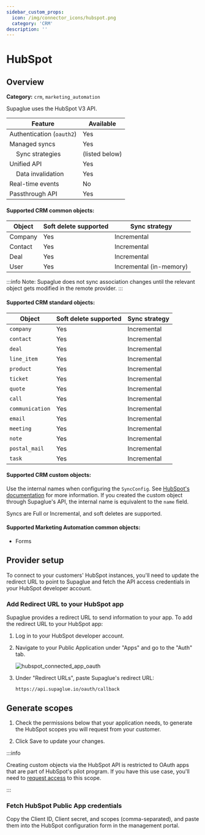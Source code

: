 ```yaml
---
sidebar_custom_props:
  icon: /img/connector_icons/hubspot.png
  category: 'CRM'
description: ''
---
```



# HubSpot

## Overview

**Category:** `crm`, `marketing_automation`

Supaglue uses the HubSpot V3 API.

| Feature                              | Available      |
| ------------------------------------ | -------------- |
| Authentication (`oauth2`)            | Yes            |
| Managed syncs                        | Yes            |
| &nbsp;&nbsp;&nbsp; Sync strategies   | (listed below) |
| Unified API                          | Yes            |
| &nbsp;&nbsp;&nbsp; Data invalidation | Yes            |
| Real-time events                     | No             |
| Passthrough API                      | Yes            |

#### Supported CRM common objects:

| Object  | Soft delete supported | Sync strategy           |
| ------- | --------------------- | ----------------------- |
| Company | Yes                   | Incremental             |
| Contact | Yes                   | Incremental             |
| Deal    | Yes                   | Incremental             |
| User    | Yes                   | Incremental (in-memory) |

:::info
Note: Supaglue does not sync association changes until the relevant object gets modified in the remote provider.
:::

#### Supported CRM standard objects:

| Object          | Soft delete supported | Sync strategy |
| --------------- | --------------------- | ------------- |
| `company`       | Yes                   | Incremental   |
| `contact`       | Yes                   | Incremental   |
| `deal`          | Yes                   | Incremental   |
| `line_item`     | Yes                   | Incremental   |
| `product`       | Yes                   | Incremental   |
| `ticket`        | Yes                   | Incremental   |
| `quote`         | Yes                   | Incremental   |
| `call`          | Yes                   | Incremental   |
| `communication` | Yes                   | Incremental   |
| `email`         | Yes                   | Incremental   |
| `meeting`       | Yes                   | Incremental   |
| `note`          | Yes                   | Incremental   |
| `postal_mail`   | Yes                   | Incremental   |
| `task`          | Yes                   | Incremental   |

#### Supported CRM custom objects:

Use the internal names when configuring the `SyncConfig`. See [HubSpot's documentation](https://knowledge.hubspot.com/crm-setup/create-custom-objects) for more information. If you created the custom object through Supaglue's API, the internal name is equivalent to the `name` field.

Syncs are Full or Incremental, and soft deletes are supported.

#### Supported Marketing Automation common objects:

- Forms

## Provider setup


To connect to your customers' HubSpot instances, you'll need to update the redirect URL to point to Supaglue and fetch the API access credentials in your HubSpot developer account.

### Add Redirect URL to your HubSpot app

Supaglue provides a redirect URL to send information to your app. To add the redirect URL to your HubSpot app:

1. Log in to your HubSpot developer account.
1. Navigate to your Public Application under "Apps" and go to the "Auth" tab.

   <BrowserWindow url="app.hubspot.com/developer/12345678/application/123456">

   ![hubspot_connected_app_oauth](/img/hubspot_connected_app_oauth.png 'hubspot connected app oauth')

   </BrowserWindow>

1. Under "Redirect URLs", paste Supaglue's redirect URL:

   ```
   https://api.supaglue.io/oauth/callback
   ```

## Generate scopes

1. Check the permissions below that your application needs, to generate the HubSpot scopes you will request from your customer.

   <OAuthScopesSelector />

1. Click Save to update your changes.

:::info

Creating custom objects via the HubSpot API is restricted to OAuth apps that are part of HubSpot's pilot program. If you have this use case, you'll need to [request access](https://developers.hubspot.com/docs/api/custom-objects-schema-pilot) to this scope.

:::

### Fetch HubSpot Public App credentials

Copy the Client ID, Client secret, and scopes (comma-separated), and paste them into the HubSpot configuration form in the management portal.
